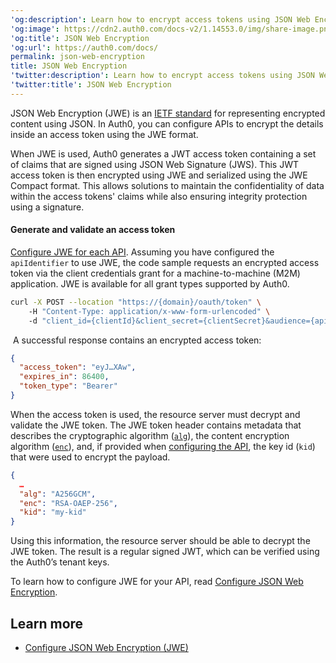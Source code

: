 ---
'og:description': Learn how to encrypt access tokens using JSON Web Encryption.
'og:image': https://cdn2.auth0.com/docs-v2/1.14553.0/img/share-image.png
'og:title': JSON Web Encryption
'og:url': https://auth0.com/docs/
permalink: json-web-encryption
title: JSON Web Encryption
'twitter:description': Learn how to encrypt access tokens using JSON Web Encryption.
'twitter:title': JSON Web Encryption
---
JSON Web Encryption (JWE) is an [IETF standard](https://datatracker.ietf.org/doc/html/rfc7516) for representing encrypted content using JSON. In Auth0, you can configure APIs to encrypt the details inside an <Tooltip tip="Access Token: Authorization credential, in the form of an opaque string or JWT, used to access an API." cta="View Glossary" href="/docs/glossary?term=access+token">access token</Tooltip> using the JWE format.

When JWE is used, Auth0 generates a <Tooltip tip="Access Token: Authorization credential, in the form of an opaque string or JWT, used to access an API." cta="View Glossary" href="/docs/glossary?term=JWT">JWT</Tooltip> access token containing a set of claims that are signed using JSON Web Signature (JWS). This JWT access token is then encrypted using JWE and serialized using the JWE Compact format. This allows solutions to maintain the confidentiality of data within the access tokens' claims while also ensuring integrity protection using a signature.

#### Generate and validate an access token

[Configure JWE for each API](/docs/get-started/apis/configure-json-web-encryption). Assuming you have configured the `apiIdentifier` to use JWE, the code sample requests an encrypted access token via the client credentials grant for a machine-to-machine (M2M) application. JWE is available for all grant types supported by Auth0.

```bash lines
curl -X POST --location "https://{domain}/oauth/token" \
    -H "Content-Type: application/x-www-form-urlencoded" \
    -d "client_id={clientId}&client_secret={clientSecret}&audience={apiIdentifier}&grant_type=client_credentials"
```






 A successful response contains an encrypted access token:

```json lines
{
  "access_token": "eyJ…XAw",
  "expires_in": 86400,
  "token_type": "Bearer"
}
```






When the access token is used, the <Tooltip tip="Resource Server: Server hosting protected resources. Resource servers accept and respond to protected resource requests." cta="View Glossary" href="/docs/glossary?term=resource+server">resource server</Tooltip> must decrypt and validate the JWE token.
The JWE token header contains metadata that describes the cryptographic algorithm ([`alg`](https://datatracker.ietf.org/doc/html/rfc7516#section-4.1.1)), the content encryption algorithm ([`enc`](https://datatracker.ietf.org/doc/html/rfc7516#section-4.1.2)), and, if provided when [configuring the API](/docs/get-started/apis/configure-json-web-encryption), the key id (`kid`) that were used to encrypt the payload.

```json lines
{
  …
  "alg": "A256GCM",
  "enc": "RSA-OAEP-256",
  "kid": "my-kid"
}
```






Using this information, the resource server should be able to decrypt the JWE token. The result is a regular signed JWT, which can be verified using the Auth0’s tenant keys.

To learn how to configure JWE for your API, read [Configure JSON Web Encryption](/docs/get-started/apis/configure-json-web-encryption).

## Learn more

* [Configure JSON Web Encryption (JWE)](/docs/get-started/apis/configure-json-web-encryption)